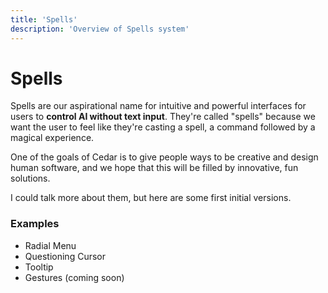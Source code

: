 ```yaml
---
title: 'Spells'
description: 'Overview of Spells system'
---
```


# Spells

Spells are our aspirational name for intuitive and powerful interfaces for users to **control AI without text input**. They're called "spells" because we want the user to feel like they're casting a spell, a command followed by a magical experience.

One of the goals of Cedar is to give people ways to be creative and design human software, and we hope that this will be filled by innovative, fun solutions.

I could talk more about them, but here are some first initial versions.

### Examples

- Radial Menu
- Questioning Cursor
- Tooltip
- Gestures (coming soon)
